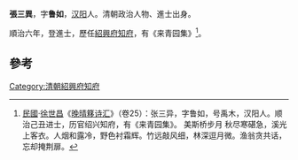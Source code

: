 '''張三異'''，字'''鲁如'''，[[汉阳|汉阳]]人。清朝政治人物、進士出身。

順治六年，登進士，歷任[[紹興府|紹興府]][[知府|知府]]，有《来青园集》<ref>[[中華民國|民國]]·[[徐世昌|徐世昌]]《[[晚晴簃诗汇|晚晴簃诗汇]]》（卷25）：张三异，字鲁如，号禹木，汉阳人。顺治己丑进士，历官绍兴知府，有《来青园集》。 美斯桥步月 秋尽寒碪急，溪光上客衣。人烟和露冷，野色衬霜辉。竹远敲风细，林深逗月微。渔翁贪共话，忘却掩荆扉。</ref>。

==參考==
{{reflist}}
{{順治六年己丑科殿試金榜}}
[[Category:清朝紹興府知府|Category:清朝紹興府知府]]